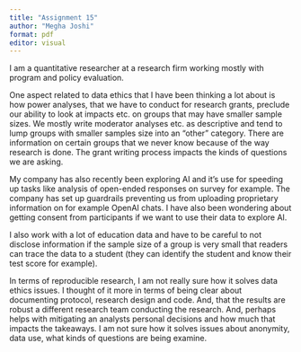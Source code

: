 ```yaml
---
title: "Assignment 15"
author: "Megha Joshi"
format: pdf
editor: visual
---
```


I am a quantitative researcher at a research firm working mostly with program and policy evaluation.

One aspect related to data ethics that I have been thinking a lot about is how power analyses, that we have to conduct for research grants, preclude our ability to look at impacts etc. on groups that may have smaller sample sizes. We mostly write moderator analyses etc. as descriptive and tend to lump groups with smaller samples size into an "other" category. There are information on certain groups that we never know because of the way research is done. The grant writing process impacts the kinds of questions we are asking.

My company has also recently been exploring AI and it's use for speeding up tasks like analysis of open-ended responses on survey for example. The company has set up guardrails preventing us from uploading proprietary information on for example OpenAI chats. I have also been wondering about getting consent from participants if we want to use their data to explore AI.

I also work with a lot of education data and have to be careful to not disclose information if the sample size of a group is very small that readers can trace the data to a student (they can identify the student and know their test score for example).

In terms of reproducible research, I am not really sure how it solves data ethics issues. I thought of it more in terms of being clear about documenting protocol, research design and code. And, that the results are robust a different research team conducting the research. And, perhaps helps with mitigating an analysts personal decisions and how much that impacts the takeaways. I am not sure how it solves issues about anonymity, data use, what kinds of questions are being examine.
